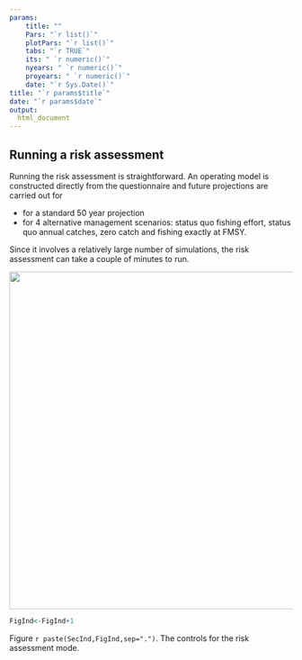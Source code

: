 ```yaml
---
params: 
    title: ""
    Pars: "`r list()`"
    plotPars: "`r list()`"
    tabs: "`r TRUE`"
    its: " `r numeric()`"
    nyears: " `r numeric()`"
    proyears: " `r numeric()`"
    date: "`r Sys.Date()`"
title: "`r params$title`"
date: "`r params$date`"
output:
  html_document
---
```




## Running a risk assessment

Running the risk assessment is straightforward. An operating model is constructed directly from the questionnaire and future projections are carried out for 

* for a standard 50 year projection 
* for 4 alternative management scenarios: status quo fishing effort, status quo annual catches, zero catch and fishing exactly at FMSY. 

Since it involves a relatively large number of simulations, the risk assessment can take a couple of minutes to run. 


<img src="./Images/Risk_assessment_mode.jpg" width="600">

```r

FigInd<-FigInd+1

```

Figure `r paste(SecInd,FigInd,sep=".")`. The controls for the risk assessment mode.  
